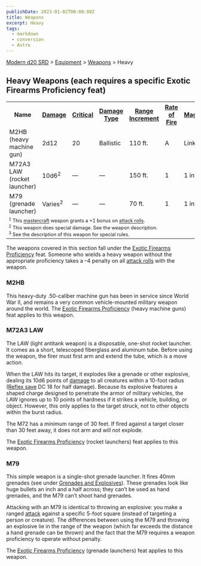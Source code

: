 ```yaml
---
publishDate: 2023-01-02T00:00:00Z
title: Weapons
excerpt: Heavy
tags:
  - markdown
  - conversion
  - Astro
---
```


[Modern d20 SRD](/#modernD20) > [Equipment](modern-d20-srd-equipment-index) > [Weapons](modern-d20-srd-equipment-equipment-weapons) > Heavy

## Heavy Weapons (each requires a specific Exotic Firearms Proficiency feat)


<table> <tr><th> Name</th><th> <a  href="modern-d20-srd-equipment-equipment-weapons">Damage</a></th> <th> <a  href="modern-d20-srd-equipment-equipment-weapons">Critical</a></th> <th> <a  href="modern-d20-srd-equipment-equipment-weapons">Damage Type</a></th> <th> <a  href="modern-d20-srd-equipment-equipment-weapons">Range Increment</a></th> <th> <a  href="modern-d20-srd-equipment-equipment-weapons">Rate of Fire</a></th> <th> <a  href="modern-d20-srd-equipment-equipment-weapons">Magazine</a></th> <th> <a  href="modern-d20-srd-equipment-equipment-weapons">Size</a></th> <th> <a  href="modern-d20-srd-equipment-equipment-weapons">Weight</a></th> <th> <a  href="modern-d20-srd-equipment-equipment-weapons">Purchase DC</a></th> <th> <a  href="modern-d20-srd-equipment-equipment-weapons">Restriction</a></th></tr> <tr><td> M2HB (heavy machine gun)</td><td> 2d12</td><td> 20</td><td> Ballistic</td><td> 110 ft.</td><td> A</td><td> Linked</td><td> Huge</td><td> 75 lb.</td><td> 22</td><td> Mil (+3) </td></tr> <tr><td> M72A3 LAW (rocket launcher)</td><td> 10d6<sup>2</sup></td><td> —</td><td> —</td><td> 150 ft.</td><td> 1</td><td> 1 int.</td><td> Large</td><td> 5 lb.</td><td> 15</td><td> Mil (+3) </td></tr> <tr><td> M79 (grenade launcher)</td><td> Varies<sup>2</sup></td><td> —</td><td> —</td><td> 70 ft.</td><td> 1</td><td> 1 int.</td><td> Large</td><td> 7 lb.</td><td> 14</td><td> Mil (+3) </td></tr> <tr><td colspan="11" style="text-align: left; font-size: .8em"> <sup>1</sup> This <a  href="modern-d20-srd-equipment-mastercraft-objects">mastercraft</a> weapon grants a +1 bonus on <a  href="modern-d20-srd-combat-attack-roll">attack rolls</a>.<br/> <sup>2</sup> This weapon does special damage. See the weapon description.<br/> <sup>3</sup> See the description of this weapon for special rules. </td></tr> </table>



The weapons covered in this section fall under the [Exotic Firearms Proficiency](modern-d20-srd-feats-exotic-firearms-proficiency) feat. Someone
who wields a heavy weapon without the appropriate proficiency takes a –4
penalty on all [attack rolls](modern-d20-srd-combat-attack-roll) with the
weapon.

### M2HB

This heavy-duty .50-caliber machine gun has been in service since World War
II, and remains a very common vehicle-mounted military weapon around the
world. The [Exotic Firearms Proficiency](modern-d20-srd-feats-exotic-firearms-proficiency) (heavy machine guns) feat applies to this weapon.

### M72A3 LAW

The LAW (light antitank weapon) is a disposable, one-shot rocket launcher. It
comes as a short, telescoped fiberglass and aluminum tube. Before using the
weapon, the firer must first arm and extend the tube, which is a move action.

When the LAW hits its target, it explodes like a grenade or other explosive,
dealing its 10d6 points of [damage](modern-d20-srd-combat-damage) to all
creatures within a 10-foot radius ([Reflex save](modern-d20-srd-basics-saving-throws) DC 18 for half damage). Because its explosive features a shaped charge
designed to penetrate the armor of military vehicles, the LAW ignores up to 10
points of hardness if it strikes a vehicle, building, or object. However, this
only applies to the target struck, not to other objects within the burst
radius.

The M72 has a minimum range of 30 feet. If fired against a target closer than
30 feet away, it does not arm and will not explode.

The [Exotic Firearms Proficiency](modern-d20-srd-feats-exotic-firearms-proficiency) (rocket launchers) feat applies to this weapon.

### M79

This simple weapon is a single-shot grenade launcher. It fires 40mm grenades
(see under [Grenades and Explosives](modern-d20-srd-equipment-weapons-explosives)). These grenades look like huge bullets an inch and a half across;
they can’t be used as hand grenades, and the M79 can’t shoot hand grenades.

Attacking with an M79 is identical to throwing an explosive: you make a ranged
[attack](modern-d20-srd-combat-attack-roll) against a specific 5-foot square
(instead of targeting a person or creature). The differences between using the
M79 and throwing an explosive lie in the range of the weapon (which far
exceeds the distance a hand grenade can be thrown) and the fact that the M79
requires a weapon proficiency to operate without penalty.

The [Exotic Firearms Proficiency](modern-d20-srd-feats-exotic-firearms-proficiency) (grenade launchers) feat applies to this weapon.

